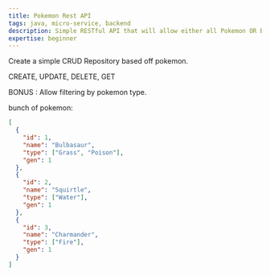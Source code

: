 ```yaml
---
title: Pokemon Rest API
tags: java, micro-service, backend
description: Simple RESTful API that will allow either all Pokemon OR By Generation.
expertise: beginner
---
```


Create a simple CRUD Repository based off pokemon.

CREATE, UPDATE, DELETE, GET

BONUS : Allow filtering by pokemon type.

bunch of pokemon:

```json
[
  {
    "id": 1,
    "name": "Bulbasaur",
    "type": ["Grass", "Poison"],
    "gen": 1
  },
  {
    "id": 2,
    "name": "Squirtle",
    "type": ["Water"],
    "gen": 1
  },
  {
    "id": 3,
    "name": "Charmander",
    "type": ["Fire"],
    "gen": 1
  }
]
```
